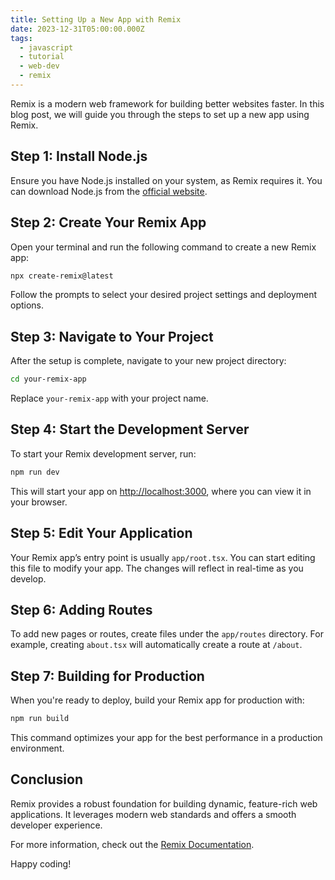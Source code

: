 ```yaml
---
title: Setting Up a New App with Remix
date: 2023-12-31T05:00:00.000Z
tags:
  - javascript
  - tutorial
  - web-dev
  - remix
---
```


Remix is a modern web framework for building better websites faster. In this blog post, we will guide you through the steps to set up a new app using Remix.

## Step 1: Install Node.js

Ensure you have Node.js installed on your system, as Remix requires it. You can download Node.js from the [official website](https://nodejs.org/).

## Step 2: Create Your Remix App

Open your terminal and run the following command to create a new Remix app:

```bash
npx create-remix@latest
```

Follow the prompts to select your desired project settings and deployment options.

## Step 3: Navigate to Your Project

After the setup is complete, navigate to your new project directory:

```bash
cd your-remix-app
```

Replace `your-remix-app` with your project name.

## Step 4: Start the Development Server

To start your Remix development server, run:

```bash
npm run dev
```

This will start your app on [http://localhost:3000](http://localhost:3000), where you can view it in your browser.

## Step 5: Edit Your Application

Your Remix app’s entry point is usually `app/root.tsx`. You can start editing this file to modify your app. The changes will reflect in real-time as you develop.

## Step 6: Adding Routes

To add new pages or routes, create files under the `app/routes` directory. For example, creating `about.tsx` will automatically create a route at `/about`.

## Step 7: Building for Production

When you're ready to deploy, build your Remix app for production with:

```bash
npm run build
```

This command optimizes your app for the best performance in a production environment.

## Conclusion

Remix provides a robust foundation for building dynamic, feature-rich web applications. It leverages modern web standards and offers a smooth developer experience.

For more information, check out the [Remix Documentation](https://remix.run/docs).

Happy coding!
